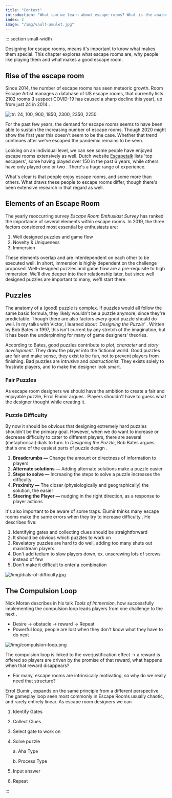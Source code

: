 ```yaml
---
title: "Context"
introduction: "What can we learn about escape rooms? What is the anatomy of a (good) puzzle?"
index: 2
image: "/img/vault-amulet.jpg"
---
```



::: section small-width

Designing for escape rooms, means it's important to know what makes them special. This chapter explores what escape rooms are, why people like playing them and what makes a good escape room.

## Rise of the escape room

Since 2014, the number of escape rooms has seen meteoric growth. Room Escape Artist manages a database of US escape rooms, that currently lists 2102 rooms (I suspect COVID-19 has caused a sharp decline this year), up from just 24 in 2014 <Citation id="" hideAuthor />.

![ltr: 24, 100, 900, 1850, 2300, 2350, 2250](/img/escape-rooms-us-2014-2020.png "Escape Room growth from 2014 to 2020")

For the past few years, the demand for escape rooms seems to have been able to sustain the increasing number of escape rooms. Though 2020 might show the first year this doesn't seem to be the case. Whether that trend continues after we've escaped the pandemic remains to be seen.

Looking on an individual level, we can see some people have enjoyed escape rooms extensively as well. Dutch website [Escapetalk](http://escapetalk.nl) lists 'top escapers', some having played over 150 in the past 6 years, while others have only played one or two <Citation id="" hideAuthor />. There's a huge range of experience.

What's clear is that people enjoy escape rooms, and some more than others. What draws these people to escape rooms differ, though there's been extensive research in that regard as well.

## Elements of an Escape Room

The yearly reoccurring survey _Escape Room Enthusiast Survey_ <Citation id="" /> has ranked the importance of several elements within escape rooms. In 2019, the three factors considered most essential by enthusiasts are:

1. Well designed puzzles and game flow
2. Novelty & Uniqueness
3. Immersion

These elements overlap and are interdependent on each other to be executed well. In short, immersion is highly dependent on the challenge proposed. Well-designed puzzles and game flow are a pre-requisite to high immersion. We'll dive deeper into their relationship later, but since well designed puzzles are important to many, we'll start there.

## Puzzles

The anatomy of a (good) puzzle is complex. If puzzles would all follow the same basic formula, they likely wouldn't be a puzzle anymore, since they're predictable. Though there are also factors _every_ good puzzle should do well. In my talks with Victor, I learned about _'Designing the Puzzle'_ <Citation id="bates_1997_designing" />. Written by Bob Bates in 1997, this isn't current by any stretch of the imagination, but it has been the underpinning for many of game designers' theories.

According to Bates, good puzzles contribute to _plot_, _character_ and _story development._ They draw the player into the fictional world. Good puzzles are fair and make sense, they exist to be fun, not to prevent players from finishing. Bad puzzles are _intrusive_ and _obstructionist_. They exists solely to frustrate players, and to make the designer look smart.

### Fair Puzzles

As escape room designers we should have the ambition to create a fair and enjoyable puzzle, Errol Elumir argues <Citation id="" hideAuthor />. Players shouldn't have to guess what the designer thought while creating it.

### Puzzle Difficulty

By now it should be obvious that designing extremely hard puzzles shouldn't be the primary goal. However, when we do want to increase or decrease difficulty to cater to different players, there are several (metaphorical) dials to turn. In _Designing the Puzzle_, Bob Bates argues that's one of the easiest parts of puzzle design <Citation id="" />.

1. **Breadcrumbs —** Change the amount or directness of information to players
2. **Alternate solutions —** Adding alternate solutions make a puzzle easier
3. **Steps to solve —** Increasing the steps to solve a puzzle increases the difficulty
4. **Proximity —** The closer (physiologically and geographically) the solution, the easier
5. **Steering the Player —** nudging in the right direction, as a response to player actions

It's also important to be aware of some traps. Elumir thinks many escape rooms make the same errors when they try to increase difficulty <Citation id="" hideAuthor />. He describes five:

1. Identifying gates and collecting clues should be straightforward
2. It should be obvious which puzzles to work on
3. Revelatory puzzles are hard to do well, adding too many shuts out mainstream players
4. Don't add tedium to slow players down, ex. unscrewing lots of screws instead of few
5. Don't make it difficult to enter a combination

![/img/dials-of-difficulty.jpg](/img/dials-of-difficulty.jpg "The Several Dials of Difficulty")

## The Compulsion Loop

Nick Moran describes in his talk _Tools of Immersion_, how successfully implementing the compulsion loop leads players from one challenge to the next <Citation id="" />.

- Desire → obstacle → reward → Repeat
- Powerful loop, people are lost when they don't know what they have to do next

![/img/compulsion-loop.png](/img/compulsion-loop.png)

The compulsion loop is linked to the overjustification effect → a reward is offered so players are driven by the promise of that reward, what happens when that reward disappears?

- For many, escape rooms are intrinsically motivating, so why do we really need that structure?

Errol Elumir <Citation id="" hideAuthor />, expands on the same principle from a different perspective. The gameplay loop seen most commonly in Escape Rooms usually chaotic, and rarely entirely linear. As escape room designers we can

1. Identify Gates
2. Collect Clues
3. Select gate to work on
4. Solve puzzle

   a. Aha Type

   b. Process Type

5. Input answer
6. Repeat

:::
